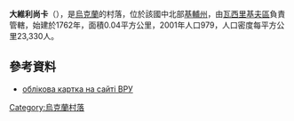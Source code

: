 {{coord|50|4|7|N|30|26|2|E|scale:30000|display=title}}

'''大維利尚卡'''（{{lang-uk|Велика Вільшанка}}），是[[烏克蘭|烏克蘭]]的村落，位於該國中北部[[基輔州|基輔州]]，由[[瓦西里基夫區|瓦西里基夫區]]負責管轄，始建於1762年，面積0.04平方公里，2001年人口979，人口密度每平方公里23,330人。

==參考資料==
* [http://gska2.rada.gov.ua/pls/z7502/A005?rdat1=11.04.2015&rf7571=15412 облікова картка на сайті ВРУ]{{dead link|date=2017年12月 |bot=InternetArchiveBot |fix-attempted=yes }}

{{Ukraine-geo-stub}}
[[Category:烏克蘭村落|Category:烏克蘭村落]]